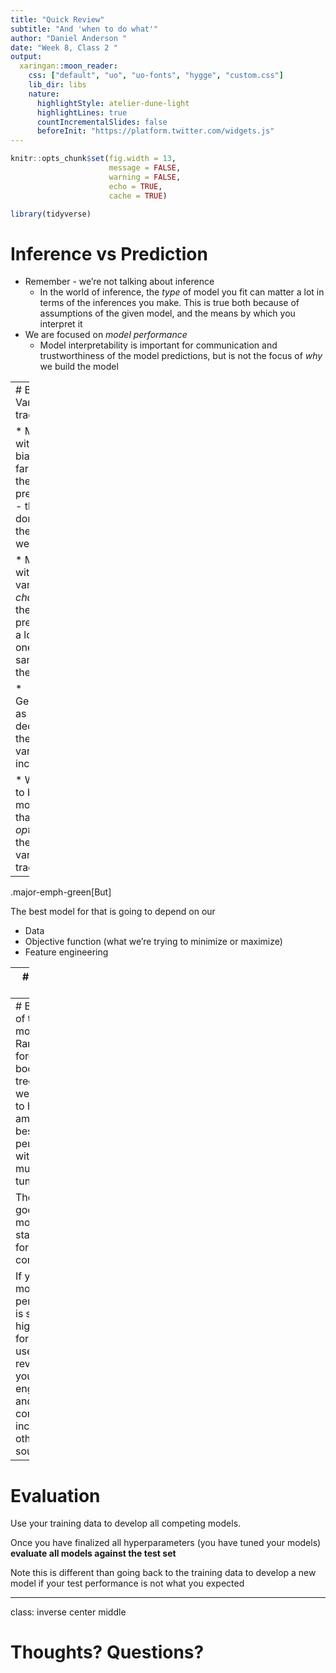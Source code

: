 ```yaml
---
title: "Quick Review"
subtitle: "And 'when to do what'"
author: "Daniel Anderson "
date: "Week 8, Class 2 "
output:
  xaringan::moon_reader:
    css: ["default", "uo", "uo-fonts", "hygge", "custom.css"]
    lib_dir: libs
    nature:
      highlightStyle: atelier-dune-light
      highlightLines: true
      countIncrementalSlides: false
      beforeInit: "https://platform.twitter.com/widgets.js"
---
```


```r
knitr::opts_chunk$set(fig.width = 13, 
                      message = FALSE, 
                      warning = FALSE,
                      echo = TRUE,
                      cache = TRUE)

library(tidyverse)

```

# Inference vs Prediction

* Remember - we're not talking about inference
  + In the world of inference, the *type* of model you fit can matter a lot in terms of the inferences you make. This is true both because of assumptions of the given model, and the means by which you interpret it
  
* We are focused on *model performance*
  + Model interpretability is important for communication and trustworthiness of the model predictions, but is not the focus of *why* we build the model
  
---
# Bias-Variance tradeoff

* Models with high bias are far of in their predictions - they don't fit the data well

* Models with high variance *change* in their predictions a lot from one sample to the next

* Generally, as the bias decreases, the variance increases

* We want to build models that *optimize* the bias-variance tradeoff


--

.major-emph-green[But]

The best model for that is going to depend on our

* Data
* Objective function (what we're trying to minimize or maximize)
* Feature engineering

---
# General advice

* Start with a simple model that is widely used, like linear regression - this can be a good benchmark

* Compare the performance of this model to alternative methods

* Make a final decision based on the context of the problem (balance model interpretability with performance and other considerations, such as computation time)

---
# Best "out of the box" models
Random forests and boosted trees (next week) tend to have among the best model performance without much model tuning.

These are good models to start off with for model comparisons

If your model performance is still not high enough for practical use, start by revisiting your feature engineering and consider the inclusion of other data sources


---
# Evaluation
Use your training data to develop all competing models. 

Once you have finalized all hyperparameters (you have tuned your models) **evaluate all models against the test set**

Note this is different than going back to the training data to develop a new model if your test performance is not what you expected

---
class: inverse center middle 

# Thoughts? Questions?



